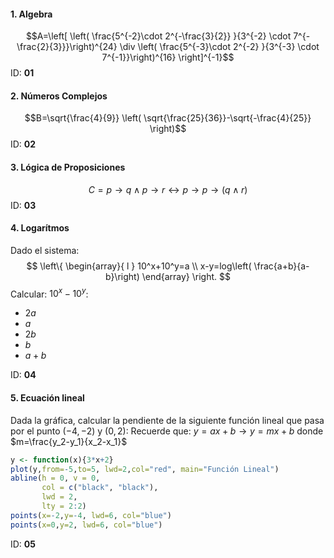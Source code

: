#### 1. Algebra  
$$A=\left[ \left(  \frac{5^{-2}\cdot 2^{-\frac{3}{2}} }{3^{-2} \cdot 7^{-\frac{2}{3}}}\right)^{24}  \div \left(  \frac{5^{-3}\cdot 2^{-2} }{3^{-3} \cdot 7^{-1}}\right)^{16}  \right]^{-1}$$
ID: **01**

#### 2. Números Complejos
$$B=\sqrt{\frac{4}{9}} \left( \sqrt{\frac{25}{36}}-\sqrt{-\frac{4}{25}}  \right)$$
ID: **02**

#### 3. Lógica de Proposiciones
$$C=p \rightarrow q \land p \rightarrow r \leftrightarrow p \rightarrow p \rightarrow  (q \land r)$$
ID: **03**

#### 4. Logarítmos
Dado el sistema:
$$ \left\{
\begin{array}{ l }
10^x+10^y=a \\
x-y=log\left( \frac{a+b}{a-b}\right)
\end{array}
\right. $$
Calcular: $10^x-10^y$:

* $2a$
* $a$
* $2b$
* $b$
* $a+b$

ID: **04**

#### 5. Ecuación lineal
Dada la gráfica, calcular la pendiente de la siguiente función lineal que pasa por el punto $(-4,-2)$ y $(0,2)$:
Recuerde que: $y=ax+b \rightarrow y = mx+b$ donde $m=\frac{y_2-y_1}{x_2-x_1}$
```r
y <- function(x){3*x+2}
plot(y,from=-5,to=5, lwd=2,col="red", main="Función Lineal")
abline(h = 0, v = 0,
       col = c("black", "black"),
       lwd = 2,
       lty = 2:2)
points(x=-2,y=-4, lwd=6, col="blue")
points(x=0,y=2, lwd=6, col="blue")
```

ID: **05**
